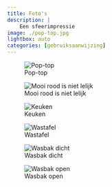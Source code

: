 ```yaml
---
title: Foto's
description: |
    Een sfeerimpressie
image: ./pop-top.jpg
lightbox: auto
categories: [gebruiksaanwijzing]
---
```


::: {layout="[[10, -1 , 10], [1], [10, -1, 10, -1, 10]]"}
![Pop-top](./pop-top.jpg){group="sfeerimpressie"}

![Mooi rood is niet lelijk](./rood-doek.jpg){group="sfeerimpressie"}

![Keuken](./keuken.jpg){group="sfeerimpressie"}

![Wastafel](./wastafel.jpg){group="sfeerimpressie"}

![Wasbak dicht](./wasbak-dicht.jpg){group="sfeerimpressie"}

![Wasbak open](./wasbak-open.jpg){group="sfeerimpressie"}
:::

